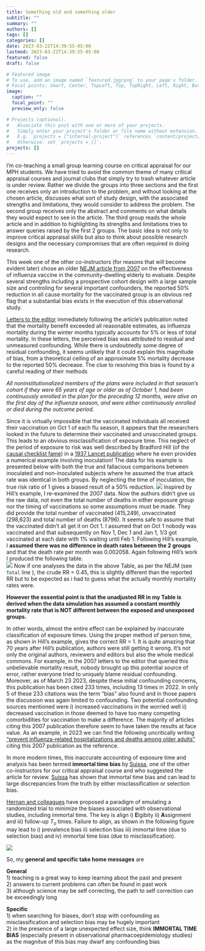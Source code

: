 ```yaml
---
title: Something old and something older
subtitle: ""
summary: ""
authors: []
tags: []
categories: []
date: 2023-03-22T14:39:55-05:00
lastmod: 2023-03-22T14:39:55-05:00
featured: false
draft: false

# Featured image
# To use, add an image named `featured.jpg/png` to your page's folder.
# Focal points: Smart, Center, TopLeft, Top, TopRight, Left, Right, BottomLeft, Bottom, BottomRight.
image:
  caption: ""
  focal_point: ""
  preview_only: false

# Projects (optional).
#   Associate this post with one or more of your projects.
#   Simply enter your project's folder or file name without extension.
#   E.g. `projects = ["internal-project"]` references `content/project/deep-learning/index.md`.
#   Otherwise, set `projects = []`.
projects: []
---
```


I'm co-teaching a small group learning course on critical appraisal for our MPH students. We have tried to avoid the common theme of many critical appraisal courses and journal clubs that simply try to trash whatever article is under review. Rather we divide the groups into three sections and the first one receives only an introduction to the problem, and without looking at the chosen article, discusses what sort of study design, with the associated strengths and limitations, they would consider to address the problem. The second group receives only the abstract and comments on what details they would expect to see in the article. The third group reads the whole article and in addition to highlighting its strengths and limitations tries to answer queries raised by the first 2 groups. The basic idea is not only to improve critical appraisal skills but also to think about possible research designs and the necessary compromises that are often required in doing research.    

This week one of the other co-instructors (for reasons that will become evident later) chose an older [NEJM article from 2007](https://pubmed.ncbi.nlm.nih.gov/17914038/) on the effectiveness of influenza vaccine in the community-dwelling elderly to evaluate. Despite several strengths including a prospective cohort design with a large sample size and controling for several important confounders, the reported 50% reduction in all cause mortality for the vaccinated group is an obvious red flag that a substantial bias exists in the execution of this observational study.   

[Letters to the editor](https://pubmed.ncbi.nlm.nih.gov/18160695/) immediately following the article's publication noted that the mortality benefit exceeded all reasonable estimates, as influenza mortality during the winter months typically accounts for 5% or less of total mortality. In these letters, the perceived bias was attributed to residual and unmeasured confounding. While there is undoubtedly some degree of residual confounding, it seems unlikely that it could explain this magnitude of bias, from a theoretical ceiling of an approximate 5% mortality decrease to the reported 50% decrease. The clue to resolving this bias is found by a careful reading of their methods   
    
  *All noninstitutionalized members of the plans were included in that season’s cohort if they were 65 years of age or older as of October 1, had been continuously enrolled in the plan for the preceding 12 months, were alive on the first day of the influenza season, and were either continuously enrolled or died during the outcome period.*     

Since it is virtually impossible that the vaccinated individuals all received their vaccination on Oct 1 of each flu season, it appears that the researchers looked in the future to determine their vaccinated and unvaccinated groups. This leads to an obvious misclassification of exposure time. This neglect of the period of exposure to risk was well described by Bradford Hill (of the [causal checklist fame](https://journals.sagepub.com/doi/epdf/10.1177/003591576505800503)) in a [1937 Lancet publication](https://github.com/brophyj/cv_new/blob/main/static/files/BradfordHillFallaciesXII.pdf) where he even provides a numerical example involving inoculation! The data for his example is presented below with both the true and fallacious comparisons between inoculated and non-inoculated subjects where he assumed the true attack rate was identical in both groups. By neglecting the time of inoculation, the true risk ratio of 1 gives a biased result of a 50% reduction. 
![](table17.png)
Inspired by Hill's example, I re-examined the 2007 data. Now the authors didn't give us the raw data, not even the total number of deaths in either exposure group nor the timing of vaccinations so some assumptions must be made. They did provide the total number of vaccinated (415,249), unvaccinated (298,623) and total number of deaths (8796). It seems safe to assume that the vaccinated didn't all get it on Oct 1. I assumed that on Oct 1 nobody was vaccinated and that subsequently on Nov 1, Dec 1 and Jan 1, 1/3 got vaccinated at each date with 1% waiting until Feb 1. Following Hill's example, I **assumed there was no difference in death rates between the 2 groups** and that the death rate per month was 0.002058. Again following Hill's work I produced the following table.    
![](my_table.png)
 Now if one analyses the data in the above Table, as per the NEJM (see `Total` line ), the crude RR = 0.45, this is slightly different than the reported RR but to be expected as i had to guess what the actually monthly mortality rates were.    
 
 **However the essential point is that the unadjusted RR in my Table is derived when the data simulation has assumed a constant monthly mortality rate that is NOT different between the exposed and unexposed groups.**   
 
In other words, almost the entire effect can be explained by inaccurate classification of exposure times. Using the proper method of person time, as shown in Hill's example, gives the correct RR = 1. It is quite amazing that 70 years after Hill's publication, authors were still getting it wrong.
It's not only the original authors, reviewers and editors but also the whole medical commons. For example, in the 2007 letters to the editor that queried this unbelievable mortality result, nobody brought up this potential source of error, rather everyone tried to uniquely blame residual confounding. Moreover, as of March 23 2023, despite these initial confounding concerns, this publication has been cited 233 times, including 13 times in 2022. In only 5 of these 233 citations was the term "bias" also found and in those papers the discussion was again limited to confounding. Two potential confounding sources mentioned were i) increased vaccinations in the worried well ii) decreased vaccination in those deemed to have too many competing comorbidities for vaccination to make a difference. The majority of articles citing this 2007 publication therefore seem to have taken the results at face value. As an example, in 2023 we can find the following uncritically writing ["prevent influenza-related hospitalizations and deaths among older adults"](https://www.ncbi.nlm.nih.gov/pmc/articles/PMC9843923/) citing this 2007 publication as the reference.         

In more modern times, this inaccurate accounting of exposure time and analysis has been termed **immortal time bias** by [Suissa](https://pubmed.ncbi.nlm.nih.gov/12663327/),  one of the other co-instructors for our critical appraisal course and who suggested the article for review. [Suissa](https://www.bmj.com/content/340/bmj.b5087.long) has shown that immortal time bias and can lead to large discrepancies from the truth by either misclassification or selection bias.      

[Hernan and colleagues](https://pubmed.ncbi.nlm.nih.gov/27237061/) have proposed a paradigm of emulating a randomized trial to minimize the biases associated with observational studies, including immortal time. The key is align i) **E**lgibity ii) **A**ssignment and iii) follow-up $T_o$  times. Failure to align, as shown in the following figure may lead to i) prevalence bias ii) selection bias iii) immortal time (due to selection bias) and iv) immortal time bias (due to misclassification).   

![](emulate.png)

So, my **general and specific take home messages** are   

**General**     
1) teaching is a great way to keep learning about the past and present            
2) answers to current problems can often be found in past work    
3) although science may be self correcting, the path to self correction can be exceedingly long

**Specific**    
1) when searching for biases, don't stop with confounding as misclassification and selection bias may be hugely important     
2) in the presence of a large unexpected effect size, think **IMMORTAL TIME BIAS** (especially present in observational pharmacoepidemiology studies) as the magnitue of this bias may dwarf any confounding bias   


